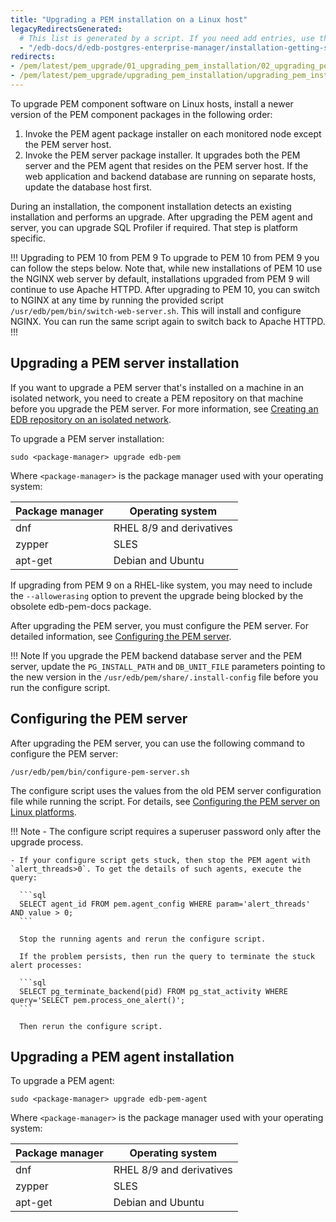 ```yaml
---
title: "Upgrading a PEM installation on a Linux host"
legacyRedirectsGenerated:
  # This list is generated by a script. If you need add entries, use the `legacyRedirects` key.
  - "/edb-docs/d/edb-postgres-enterprise-manager/installation-getting-started/upgrade-migration-guide/8.0/upgrading_pem_installation_linux_rpm.html"
redirects:
- /pem/latest/pem_upgrade/01_upgrading_pem_installation/02_upgrading_pem_installation_linux_rpm/
- /pem/latest/pem_upgrade/upgrading_pem_installation/upgrading_pem_installation_linux_rpm/
---
```


To upgrade PEM component software on Linux hosts, install a newer version of the PEM component packages in the following order:

1.  Invoke the PEM agent package installer on each monitored node except the PEM server host.
2.  Invoke the PEM server package installer. It upgrades both the PEM server and the PEM agent that resides on the PEM server host. If the web application and backend database are running on separate hosts, update the database host first.

During an installation, the component installation detects an existing installation and performs an upgrade. After upgrading the PEM agent and server, you can upgrade SQL Profiler if required. That step is platform specific.

!!! Upgrading to PEM 10 from PEM 9
To upgrade to PEM 10 from PEM 9 you can follow the steps below.
Note that, while new installations of PEM 10 use the NGINX web server by default, installations upgraded from PEM 9 will continue to use Apache HTTPD.
After upgrading to PEM 10, you can switch to NGINX at any time by running the provided script `/usr/edb/pem/bin/switch-web-server.sh`.
This will install and configure NGINX.
You can run the same script again to switch back to Apache HTTPD.
!!!

## Upgrading a PEM server installation

If you want to upgrade a PEM server that's installed on a machine in an isolated network, you need to create a PEM repository on that machine before you upgrade the PEM server. For more information, see [Creating an EDB repository
on an isolated network](../../installing/creating_pem_repository_in_isolated_network/).

To upgrade a PEM server installation:

```shell
sudo <package-manager> upgrade edb-pem 
```

Where `<package-manager>` is the package manager used with your operating system:

  | Package manager |        Operating system          |
  | --------------- | -------------------------------- |
  | dnf             | RHEL 8/9 and derivatives         |
  | zypper          | SLES                             |
  | apt-get         | Debian and Ubuntu                |

If upgrading from PEM 9 on a RHEL-like system, you may need to include the `--allowerasing` option to prevent the upgrade being blocked by the obsolete edb-pem-docs package.

After upgrading the PEM server, you must configure the PEM server. For detailed information, see [Configuring the PEM server](#configuring-the-pem-server).

!!! Note
    If you upgrade the PEM backend database server and the PEM server, update the `PG_INSTALL_PATH` and `DB_UNIT_FILE` parameters pointing to the new version in the `/usr/edb/pem/share/.install-config` file before you run the configure script.

## Configuring the PEM server

After upgrading the PEM server, you can use the following command to configure the PEM server:

```shell
/usr/edb/pem/bin/configure-pem-server.sh
```

The configure script uses the values from the old PEM server configuration file while running the script. For details, see [Configuring the PEM server on Linux platforms](/pem/latest/installing/configuring_the_pem_server_on_linux/).

!!! Note
    - The configure script requires a superuser password only after the upgrade process.

    - If your configure script gets stuck, then stop the PEM agent with `alert_threads>0`. To get the details of such agents, execute the query:

      ```sql
      SELECT agent_id FROM pem.agent_config WHERE param='alert_threads' AND value > 0;
      ```

      Stop the running agents and rerun the configure script.

      If the problem persists, then run the query to terminate the stuck alert processes:

      ```sql
      SELECT pg_terminate_backend(pid) FROM pg_stat_activity WHERE query='SELECT pem.process_one_alert()';
      ```

      Then rerun the configure script.

## Upgrading a PEM agent installation

To upgrade a PEM agent:

```shell
sudo <package-manager> upgrade edb-pem-agent
```

Where `<package-manager>` is the package manager used with your operating system:

  | Package manager |        Operating system          |
  | --------------- | -------------------------------- |
  | dnf             | RHEL 8/9 and derivatives         |
  | zypper          | SLES                             |
  | apt-get         | Debian and Ubuntu                |

